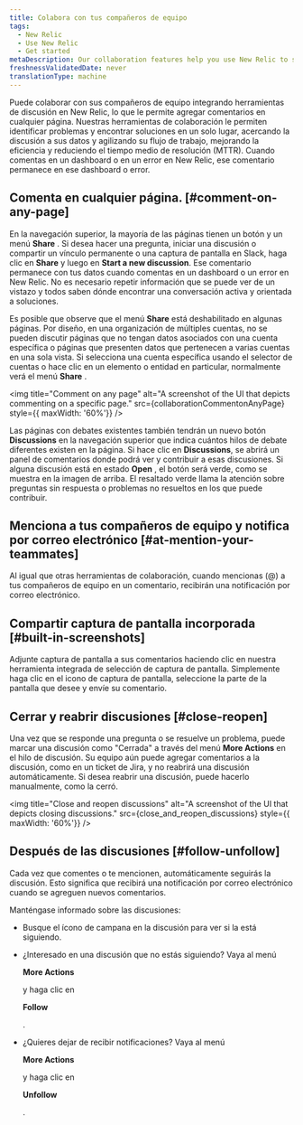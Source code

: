 ```yaml
---
title: Colabora con tus compañeros de equipo
tags:
  - New Relic
  - Use New Relic
  - Get started
metaDescription: Our collaboration features help you use New Relic to solve problems together.
freshnessValidatedDate: never
translationType: machine
---
```





Puede colaborar con sus compañeros de equipo integrando herramientas de discusión en New Relic, lo que le permite agregar comentarios en cualquier página. Nuestras herramientas de colaboración le permiten identificar problemas y encontrar soluciones en un solo lugar, acercando la discusión a sus datos y agilizando su flujo de trabajo, mejorando la eficiencia y reduciendo el tiempo medio de resolución (MTTR). Cuando comentas en un dashboard o en un error en New Relic, ese comentario permanece en ese dashboard o error.

## Comenta en cualquier página. [#comment-on-any-page]

En la navegación superior, la mayoría de las páginas tienen un botón y un menú <DNT>**Share**</DNT> . Si desea hacer una pregunta, iniciar una discusión o compartir un vínculo permanente o una captura de pantalla en Slack, haga clic en <DNT>**Share**</DNT> y luego en <DNT>**Start a new discussion**</DNT>. Ese comentario permanece con tus datos cuando comentas en un dashboard o un error en New Relic. No es necesario repetir información que se puede ver de un vistazo y todos saben dónde encontrar una conversación activa y orientada a soluciones.

Es posible que observe que el menú <DNT>**Share**</DNT> está deshabilitado en algunas páginas. Por diseño, en una organización de múltiples cuentas, no se pueden discutir páginas que no tengan datos asociados con una cuenta específica o páginas que presenten datos que pertenecen a varias cuentas en una sola vista. Si selecciona una cuenta específica usando el selector de cuentas o hace clic en un elemento o entidad en particular, normalmente verá el menú <DNT>**Share**</DNT> .

<img
  title="Comment on any page"
  alt="A screenshot of the UI that depicts commenting on a specific page."
  src={collaborationCommentonAnyPage}
  style={{ maxWidth: '60%'}}
/>

Las páginas con debates existentes también tendrán un nuevo botón <DNT>**Discussions**</DNT> en la navegación superior que indica cuántos hilos de debate diferentes existen en la página. Si hace clic en <DNT>**Discussions**</DNT>, se abrirá un panel de comentarios donde podrá ver y contribuir a esas discusiones. Si alguna discusión está en estado <DNT>**Open**</DNT> , el botón será verde, como se muestra en la imagen de arriba. El resaltado verde llama la atención sobre preguntas sin respuesta o problemas no resueltos en los que puede contribuir.

## Menciona a tus compañeros de equipo y notifica por correo electrónico [#at-mention-your-teammates]

Al igual que otras herramientas de colaboración, cuando mencionas (@) a tus compañeros de equipo en un comentario, recibirán una notificación por correo electrónico.

## Compartir captura de pantalla incorporada [#built-in-screenshots]

Adjunte captura de pantalla a sus comentarios haciendo clic en nuestra herramienta integrada de selección de captura de pantalla. Simplemente haga clic en el icono de captura de pantalla, seleccione la parte de la pantalla que desee y envíe su comentario.

## Cerrar y reabrir discusiones [#close-reopen]

Una vez que se responde una pregunta o se resuelve un problema, puede marcar una discusión como "Cerrada" a través del menú <DNT>**More Actions**</DNT> en el hilo de discusión. Su equipo aún puede agregar comentarios a la discusión, como en un ticket de Jira, y no reabrirá una discusión automáticamente. Si desea reabrir una discusión, puede hacerlo manualmente, como la cerró.

<img
  title="Close and reopen discussions"
  alt="A screenshot of the UI that depicts closing discussions."
  src={close_and_reopen_discussions}
  style={{ maxWidth: '60%'}}
/>

## Después de las discusiones [#follow-unfollow]

Cada vez que comentes o te mencionen, automáticamente seguirás la discusión. Esto significa que recibirá una notificación por correo electrónico cuando se agreguen nuevos comentarios.

Manténgase informado sobre las discusiones:

* Busque el ícono de campana en la discusión para ver si la está siguiendo.

* ¿Interesado en una discusión que no estás siguiendo? Vaya al menú

  <DNT>**More Actions**</DNT>

  y haga clic en

  <DNT>**Follow**</DNT>

  .

* ¿Quieres dejar de recibir notificaciones? Vaya al menú

  <DNT>**More Actions**</DNT>

  y haga clic en

  <DNT>**Unfollow**</DNT>

  .